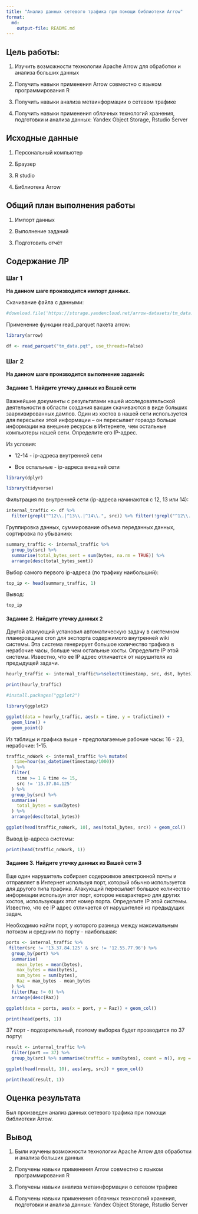 ```yaml
---
title: "Анализ данных сетевого трафика при помощи библиотеки Arrow"
format: 
  md:
    output-file: README.md
---
```


## Цель работы:

1.  Изучить возможности технологии Apache Arrow для обработки и анализа больших данных

2.  Получить навыки применения Arrow совместно с языком программирования R

3.  Получить навыки анализа метаинформации о сетевом трафике

4.  Получить навыки применения облачных технологий хранения, подготовки и анализа данных: Yandex Object Storage, Rstudio Server

## Исходные данные

1.  Персональный компьютер

2.  Браузер

3.  R studio

4.  Библиотека Arrow

## Общий план выполнения работы

1.  Импорт данных

2.  Выполнение заданий

3.  Подготовить отчёт

## Содержание ЛР

### Шаг 1

**На данном шаге производится импорт данных.**

Скачивание файла с данными:

```r
#download.file('https://storage.yandexcloud.net/arrow-datasets/tm_data.pqt', destfile = "tm_data.pqt")
```

Применение функции read_parquet пакета arrow:

```r
library(arrow)
```

```r
df <- read_parquet("tm_data.pqt", use_threads=False)
```

### Шаг 2

**На данном шаге производится выполнение заданий:**

#### Задание 1. Найдите утечку данных из Вашей сети

Важнейшие документы с результатами нашей исследовательской деятельности в области создания вакцин скачиваются в виде больших заархивированных дампов. Один из хостов в нашей сети используется для пересылки этой информации – он пересылает гораздо больше информации на внешние ресурсы в Интернете, чем остальные компьютеры нашей сети. Определите его IP-адрес.

Из условия:

-   12-14 - ip-адреса внутренней сети

-   Все остальные - ip-адреса внешней сети

```r
library(dplyr)
```

```r
library(tidyverse)
```

Фильтрация по внутренней сети (ip-адреса начинаются с 12, 13 или 14):

```r
internal_traffic <- df %>%
  filter(grepl("^12\\.|^13\\.|^14\\.", src)) %>% filter(!grepl("^12\\.|^13\\.|^14\\.", dst))
```

Группировка данных, суммирование объема переданных данных, сортировка по убыванию:

```r
summary_traffic <- internal_traffic %>%
  group_by(src) %>%
  summarise(total_bytes_sent = sum(bytes, na.rm = TRUE)) %>%
  arrange(desc(total_bytes_sent))
```

Выбор самого первого ip-адреса (по трафику наибольший):

```r
top_ip <- head(summary_traffic, 1)
```

Вывод:

```r
top_ip
```

#### Задание 2. Найдите утечку данных 2

Другой атакующий установил автоматическую задачу в системном планировщике сron для экспорта содержимого внутренней wiki системы. Эта система генерирует большое количество трафика в нерабочие часы, больше чем остальные хосты. Определите IP этой системы. Известно, что ее IP адрес отличается от нарушителя из предыдущей задачи.

```r
hourly_traffic <- internal_traffic%>%select(timestamp, src, dst, bytes)%>%mutate(time=hour(as_datetime(timestamp/1000))) %>%filter(time>=0&time<=24)%>% group_by(time)%>%summarise(trafictime=n())%>%arrange(desc(time))
```

```r
print(hourly_traffic)
```

```r
#install.packages("ggplot2")
```

```r
library(ggplot2)
```

```r
ggplot(data = hourly_traffic, aes(x = time, y = trafictime)) + 
  geom_line() +
  geom_point()
```

Из таблицы и графика выше - предполагаемые рабочие часы: 16 - 23, нерабочие: 1-15.

```r
traffic_noWork <- internal_traffic %>% mutate(
   time=hour(as_datetime(timestamp/1000))
  ) %>%
  filter(
    time >= 1 & time <= 15,
    src != '13.37.84.125'
  ) %>%
  group_by(src) %>%
  summarise(
    total_bytes = sum(bytes)
  ) %>%
  arrange(desc(total_bytes))
```

```r
ggplot(head(traffic_noWork, 10), aes(total_bytes, src)) + geom_col()
```

Вывод ip-адреса системы:

```r
print(head(traffic_noWork, 1))
```

#### Задание 3. Найдите утечку данных из Вашей сети 3

Еще один нарушитель собирает содержимое электронной почты и отправляет в Интернет используя порт, который обычно используется для другого типа трафика. Атакующий пересылает большое количество информации используя этот порт, которое нехарактерно для других хостов, использующих этот номер порта. Определите IP этой системы. Известно, что ее IP адрес отличается от нарушителей из предыдущих задач.

Необходимо найти порт, у которого разница между максимальным потоком и средним по порту - наибольшая:

```r
ports <- internal_traffic %>%
 filter(src != '13.37.84.125' & src != '12.55.77.96') %>%
  group_by(port) %>%
  summarise(
    mean_bytes = mean(bytes),
    max_bytes = max(bytes),
    sum_bytes = sum(bytes),
    Raz = max_bytes - mean_bytes
  ) %>%
  filter(Raz != 0) %>%
  arrange(desc(Raz))
```

```r
ggplot(data = ports, aes(x = port, y = Raz)) + geom_col()
```

```r
print(head(ports, 1))
```

37 порт - подозрительный, поэтому выборка будет прозводится по 37 порту:

```r
result <- internal_traffic %>%
  filter(port == 37) %>%
  group_by(src) %>% summarise(traffic = sum(bytes), count = n(), avg = traffic/count, med = median(bytes)) %>% arrange(desc(avg))
```

```r
ggplot(head(result, 10), aes(avg, src)) + geom_col()
```

```r
print(head(result, 1))
```

## Оценка результата

Был произведен анализ данных сетевого трафика при помощи библиотеки Arrow.

## Вывод

1.  Были изучены возможности технологии Apache Arrow для обработки и анализа больших данных

2.  Получены навыки применения Arrow совместно с языком программирования R

3.  Получены навыки анализа метаинформации о сетевом трафике

4.  Получены навыки применения облачных технологий хранения, подготовки и анализа данных: Yandex Object Storage, Rstudio Server

